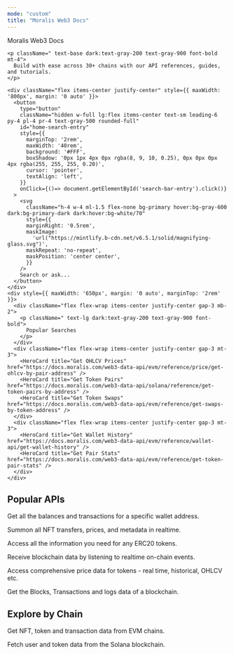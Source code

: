 ```yaml
---
mode: "custom"
title: "Moralis Web3 Docs"
---
```


<div className="relative w-full flex items-center justify-center" style={{ height: '32rem', overflow: 'hidden'}}>

  <div
    id="background-div"
    className="absolute inset-0 h-full bg-cover bg-center" style={{backgroundImage: 'url(https://docs.moralis.com/assets/images/home-bg-1-4e33739ad0c75a8c8ea9e7f6aa65d3a2.webp)', backgroundSize: 'cover'}}>
  </div>

  <div
    style={{
      position: 'absolute', textAlign: 'center', padding: '0 1rem',
    }}
  >
    <div
      className="text-5xl dark:text-gray-200 text-black font-extrabold w-full mt-12 leading-[1.2] tracking-tight"
    >
      Moralis Web3 Docs
    </div>

    <p className=" text-base dark:text-gray-200 text-gray-900 font-bold mt-4">
      Build with ease across 30+ chains with our API references, guides, and tutorials.
    </p>

    <div className="flex items-center justify-center" style={{ maxWidth: '800px', margin: '0 auto' }}>
      <button
        type="button"
        className="hidden w-full lg:flex items-center text-sm leading-6 py-4 pl-4 pr-4 text-gray-500 rounded-full"
        id="home-search-entry"
        style={{
          marginTop: '2rem',
          maxWidth: '40rem',
          background: '#FFF',
          boxShadow: '0px 1px 4px 0px rgba(8, 9, 10, 0.25), 0px 0px 0px 4px rgba(255, 255, 255, 0.20)',
          cursor: 'pointer',
          textAlign: 'left',
        }}
        onClick={()=> document.getElementById('search-bar-entry').click()}
      >
        <svg
          className="h-4 w-4 ml-1.5 flex-none bg-primary hover:bg-gray-600 dark:bg-primary-dark dark:hover:bg-white/70"
          style={{
          marginRight: '0.5rem',
          maskImage:
            'url("https://mintlify.b-cdn.net/v6.5.1/solid/magnifying-glass.svg")',
          maskRepeat: 'no-repeat',
          maskPosition: 'center center',
          }}
        />
        Search or ask...
      </button>
    </div>
    <div style={{ maxWidth: '650px', margin: '0 auto', marginTop: '2rem' }}>
      <div className="flex flex-wrap items-center justify-center gap-3 mb-2">
        <p className=" text-lg dark:text-gray-200 text-gray-900 font-bold">
          Popular Searches
        </p>
      </div>
      <div className="flex flex-wrap items-center justify-center gap-3 mt-3">
        <HeroCard title="Get OHLCV Prices" href="https://docs.moralis.com/web3-data-api/evm/reference/price/get-ohlcv-by-pair-address" />
        <HeroCard title="Get Token Pairs" href="https://docs.moralis.com/web3-data-api/solana/reference/get-token-pairs-by-address" />
        <HeroCard title="Get Token Swaps" href="https://docs.moralis.com/web3-data-api/evm/reference/get-swaps-by-token-address" />
      </div>
      <div className="flex flex-wrap items-center justify-center gap-3 mt-3">
        <HeroCard title="Get Wallet History" href="https://docs.moralis.com/web3-data-api/evm/reference/wallet-api/get-wallet-history" />
        <HeroCard title="Get Pair Stats" href="https://docs.moralis.com/web3-data-api/evm/reference/get-token-pair-stats" />
      </div>
    </div>
  </div>
</div>

<div
  style={{marginTop: '2rem', marginBottom: '8rem', maxWidth: '70rem', marginLeft: 'auto',
  marginRight: 'auto', paddingLeft: '1.25rem',
  paddingRight: '1.25rem' }}
>
<div className="flex flex-col w-full" style={{ marginTop: '2rem', marginBottom: '2rem' }}>
  <h2
    className="text-gray-900 dark:text-gray-200 "
    style={{
      fontSize: '2rem',
      fontWeight: '700',
    }}
  >
    Popular APIs
  </h2>
  </div>

<Columns cols={3}>
 <Card title="Wallet API" icon="wallet" href="https://docs.moralis.com/web3-data-api/evm/reference/wallet-api">

Get all the balances and transactions for a specific wallet address.
</Card>

<Card title="NFT API" icon="shield-cat" href="https://docs.moralis.com/web3-data-api/evm/reference/nft-api">

Summon all NFT transfers, prices, and metadata in realtime.
</Card>

<Card title="Token API" icon="hexagon-plus" href="https://docs.moralis.com/web3-data-api/evm/reference/token-api">

Access all the information you need for any ERC20 tokens.
</Card>

<Card title="Streams API" icon="waveform-lines" href="/streams-api/evm">

Receive blockchain data by listening to realtime on-chain events.
</Card>

<Card title="Price API" icon="chart-line-up" href="https://docs.moralis.com/web3-data-api/evm/reference/price-api">

Access comprehensive price data for tokens - real time, historical, OHLCV etc.
</Card>

<Card title="Blockchain API" icon="cubes" href="https://docs.moralis.com/web3-data-api/evm/reference/blockchain-api">

Get the Blocks, Transactions and logs data of a blockchain.
</Card>

</Columns>

<div className="flex flex-col w-full" style={{ marginTop: '2rem', marginBottom: '2rem' }}>
<h2
  className="text-gray-900 dark:text-gray-200"
  style={{
    fontSize: '2rem',
    fontWeight: '700',
  }}
>
  Explore by Chain
</h2>
</div>

<Columns cols={2}>
<Card title="EVM API" icon="gem" href="https://docs.moralis.com/web3-data-api/evm/reference">

Get NFT, token and transaction data from EVM chains.
</Card>

<Card title="Solana API" icon="code" href="https://docs.moralis.com/web3-data-api/solana/reference">

Fetch user and token data from the Solana blockchain.
</Card>

</Columns>

</div>
